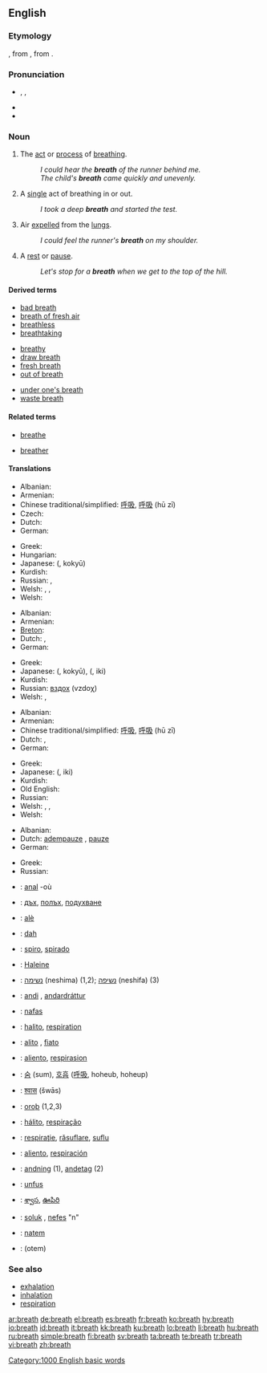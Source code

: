 ==English==
{{wikipedia|breath (disambiguation)}}
{{rank|sorry|share|working|988|breath|camp|prove|engaged}}

===Etymology===
{{etyl|ang}} {{term|bræþ|brǣþ|smell, exhalation}}, from {{proto|Germanic|brǣþoz}}, from {{proto|Indo-European|bʰrēto-|exhalation from heat; steam}}.

===Pronunciation===
* {{enPR|brĕth}}, {{IPA|/brɛθ/}}, {{SAMPA|/brET/}}
* {{audio|en-us-breath.ogg|Audio (US)}}
* {{rhymes|ɛθ}}

===Noun===
{{en-noun|s|-}}
{{wikipedia}}

# {{uncountable}} The [[act]] or [[process]] of [[breathe|breathing]].
#: ''I could hear the '''breath''' of the runner behind me.''
#: ''The child's '''breath''' came quickly and unevenly.''
# {{countable}} A [[single]] act of breathing in or out.
#: ''I took a deep '''breath''' and started the test.''
# {{uncountable}} Air [[expel]]led from the [[lung]]s.
#: ''I could feel the runner's '''breath''' on my shoulder.''
# {{countable}} A [[rest]] or [[pause]].
#: ''Let's stop for a '''breath''' when we get to the top of the hill.''

====Derived terms====
{{rel-top3|Terms derived from ''breath''}}
* [[bad breath]]
* [[breath of fresh air]]
* [[breathless]]
* [[breathtaking]]
{{rel-mid3}}
* [[breathy]]
* [[draw breath]]
* [[fresh breath]]
* [[out of breath]]
{{rel-mid3}}
* [[under one's breath]]
* [[waste breath]]
{{rel-bottom}}

====Related terms====
{{rel-top|Terms etymologically related to ''breath''}}
* [[breathe]]
{{rel-mid}}
* [[breather]]
{{rel-bottom}}

====Translations====
{{trans-top|act or process of breathing}}
* Albanian: {{t-|sq|frymëmarrje|xs=Albanian}}
* Armenian: {{t|hy|շնչառություն|tr=šnčaṙut'yun|sc=Armn|xs=Armenian}}
* Chinese traditional/simplified: [[呼吸]], [[呼吸]] (hū zī)
* Czech: {{t-|cs|dech|m}}
* Dutch: {{t+|nl|ademhaling|f}}
* German: {{t+|de|atmen}}
{{trans-mid}}
* Greek: {{t+|el|αναπνοή|f|tr=anapnoí|sc=Grek}}
* Hungarian: {{t+|hu|lélegzet}}
* Japanese: {{Jpan|[[呼吸]]}} ({{Jpan|[[こきゅう]]}}, kokyū)
* Kurdish: {{t+|ku|هه‌ناسه‌|sc=ku-Arab}}
* Russian: {{t+|ru|дыхание|n|tr=dyχánije|sc=Cyrl}}, {{t+|ru|вздох|sc=Cyrl}}
* Welsh: {{t|cy|anadl|m|f}},  {{t|cy|anadlau|p}},  {{t|cy|anadlau|p}}
* Welsh: {{t|cy|anadl|m|f}}
{{trans-bottom}}

{{trans-top|a single act of breathing in and out}}
* Albanian: {{t-|sq|frymë|xs=Albanian}}
* Armenian: {{t-|hy|շունչ|tr=šunč|sc=Armn|xs=Armenian}}
* [[Breton]]: {{t+|br|anal|xs=Breton}}
* Dutch: {{t+|nl|adem|m}}, {{t-|nl|asem|m}}
* German: {{t+|de|atmen}}
{{trans-mid}}
* Greek: {{t+|el|αναπνοή|f|tr=anapnoí|sc=Grek}}
* Japanese: {{Jpan|[[呼吸]]}} ({{Jpan|[[こきゅう]]}}, kokyū), {{Jpan|[[息]]}} ({{Jpan|[[いき]]}}, iki)
* Kurdish: {{ku-Arab|[[هه‌ناسه‌]]}}
* Russian: [[вздох]] (vzdoχ) {{m}}
* Welsh: {{t|cy|anadl|f|xs=Welsh}},  {{t|cy|anadlau|p}}
{{trans-bottom}}

{{trans-top|air expelled from the lungs}}
* Albanian: {{t-|sq|frymë|xs=Albanian}}
* Armenian: {{t-|hy|շունչ|tr=šunč|sc=Armn|xs=Armenian}}
* Chinese traditional/simplified: [[呼吸]], [[呼吸]] (hū zī)
* Dutch: {{t+|nl|adem|m}}, {{t-|nl|asem|m}}
* German: {{t+|de|Atem|m}}
{{trans-mid}}
* Greek: {{t|el|ανάσα|f|tr=anása|sc=Grek}}
* Japanese: {{Jpan|[[息]]}} ({{Jpan|[[いき]]}}, iki)
* Kurdish: {{ku-Arab|[[هه‌ناسه‌]]}}
* Old English: {{t-|ang|æþm|m|xs=Old English}}
* Russian: {{t+|ru|дыхание|n|tr=dyχánije|sc=Cyrl}}
* Welsh: {{t|cy|anadl|m|f}},  {{t|cy|anadlau|p}},  {{t|cy|anadlau|p}}
* Welsh: {{t|cy|anadl|m|f}}
{{trans-bottom}}

{{trans-top|a rest or pause}}
* Albanian: {{t-|sq|frymë|xs=Albanian}}
* Dutch: [[adempauze]] {{f}}, [[pauze]] {{f}}
* German: {{t+|de|Atempause|f}}
{{trans-mid}}
* Greek: {{t|el|ανάσα|f|tr=anása|sc=Grek}}
* Russian: {{t+|ru|передышка|f|tr=p'er'edýška|sc=Cyrl}}
{{trans-bottom}}

{{checktrans-top}}
* {{ttbc|Breton}}: [[anal]] {{f}} -où
* {{ttbc|Bulgarian}}: [[дъх]], [[полъх]], [[подухване]]
* {{ttbc|Catalan}}: [[alè]] {{m}}
* {{ttbc|Croatian}}: [[dah]] {{m}}
* {{ttbc|Esperanto}}: [[spiro]], [[spirado]]
* {{ttbc|French}}: [[Haleine]]
* {{ttbc|Hebrew}}: [[נשימה]] (neshima) {{f}} (1,2); [[נשיפה]] (neshifa) {{f}} (3)
* {{ttbc|Icelandic}}: [[andi]] {{m}}, [[andardráttur]] {{m}}
* {{ttbc|Indonesian}}: [[nafas]]
* {{ttbc|Interlingua}}: [[halito]], [[respiration]]
* {{ttbc|Italian}}: [[alito]] {{m}}, [[fiato]] {{m}}
{{trans-mid}}
* {{ttbc|Judeo-Spanish}}: [[aliento]], [[respirasion]]
* {{ttbc|Korean}}: [[숨]] (sum), [[호흡]] ([[呼吸]], hoheub, hoheup)
* {{ttbc|Marathi}}: [[श्वास]] (šwās) {{g|Marathi}}
* {{ttbc|Old English}}: [[oroþ]] {{n}} (1,2,3)
* {{ttbc|Portuguese}}: [[hálito]], [[respiração]]
* {{ttbc|Romanian}}: [[respiraţie]], [[răsuflare]], [[suflu]]
* {{ttbc|Spanish}}: [[aliento]], [[respiración]]
* {{ttbc|Swedish}}: [[andning]] (1), [[andetag]] (2)
* {{ttbc|Central Atlas Tamazight}}: [[unfus]] {{m}}
* {{ttbc|Telugu}}: [[శ్వాస]], [[ఊపిరి]]
* {{ttbc|Turkish}}: [[soluk]] , [[nefes]] "n"
* {{ttbc|Volapük}}: [[natem]]
* {{ttbc|Yiddish}}: (otem)
{{trans-bottom}}

===See also===
* [[exhalation]]
* [[inhalation]]
* [[respiration]]

[[Category:1000 English basic words]]

[[ar:breath]]
[[de:breath]]
[[el:breath]]
[[es:breath]]
[[fr:breath]]
[[ko:breath]]
[[hy:breath]]
[[io:breath]]
[[id:breath]]
[[it:breath]]
[[kk:breath]]
[[ku:breath]]
[[lo:breath]]
[[li:breath]]
[[hu:breath]]
[[ru:breath]]
[[simple:breath]]
[[fi:breath]]
[[sv:breath]]
[[ta:breath]]
[[te:breath]]
[[tr:breath]]
[[vi:breath]]
[[zh:breath]]